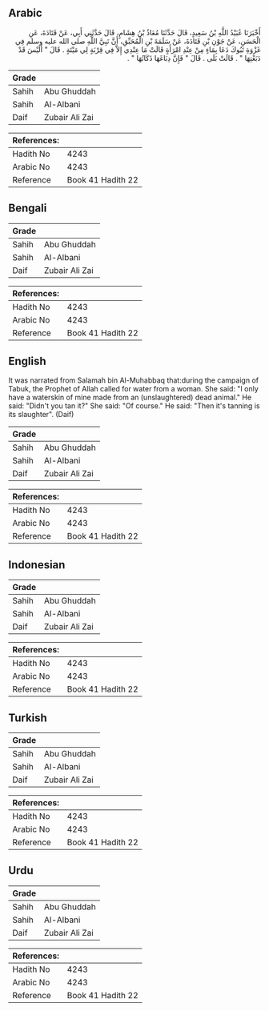 ## Arabic


<div dir="rtl" lang="ar" style={{fontSize:'larger',backgroundColor:'#f8f9fa',padding:20}}>
أَخْبَرَنَا عُبَيْدُ اللَّهِ بْنُ سَعِيدٍ، قَالَ حَدَّثَنَا مُعَاذُ بْنُ هِشَامٍ، قَالَ حَدَّثَنِي أَبِي، عَنْ قَتَادَةَ، عَنِ الْحَسَنِ، عَنْ جَوْنِ بْنِ قَتَادَةَ، عَنْ سَلَمَةَ بْنِ الْمُحَبِّقِ، أَنَّ نَبِيَّ اللَّهِ صلى الله عليه وسلم فِي غَزْوَةِ تَبُوكَ دَعَا بِمَاءٍ مِنْ عِنْدِ امْرَأَةٍ قَالَتْ مَا عِنْدِي إِلاَّ فِي قِرْبَةٍ لِي مَيْتَةٍ ‏.‏ قَالَ ‏"‏ أَلَيْسَ قَدْ دَبَغْتِهَا ‏"‏ ‏.‏ قَالَتْ بَلَى ‏.‏ قَالَ ‏"‏ فَإِنَّ دِبَاغَهَا ذَكَاتُهَا ‏"‏ ‏.‏
</div>
<div style={{backgroundColor:'#f8f9fa',padding:20, marginBottom: 10}}><table> <thead> <tr> <th>Grade</th> <th></th> </tr> </thead> <tbody> <tr><td>Sahih</td><td>Abu Ghuddah</td></tr><tr><td>Sahih</td><td>Al-Albani</td></tr><tr><td>Daif</td><td>Zubair Ali Zai</td></tr></tbody></table><table> <thead> <tr> <th>References:</th> <th></th> </tr> </thead> <tbody><tr><td>Hadith No</td><td>4243</td></tr><tr><td>Arabic No</td><td>4243</td></tr><tr><td>Reference</td><td>Book 41 Hadith 22</td></tr></tbody></table></div>

## Bengali


<div dir="ltr" lang="bn" style={{fontSize:'larger',backgroundColor:'#f8f9fa',padding:20}}>

</div>
<div style={{backgroundColor:'#f8f9fa',padding:20, marginBottom: 10}}><table> <thead> <tr> <th>Grade</th> <th></th> </tr> </thead> <tbody> <tr><td>Sahih</td><td>Abu Ghuddah</td></tr><tr><td>Sahih</td><td>Al-Albani</td></tr><tr><td>Daif</td><td>Zubair Ali Zai</td></tr></tbody></table><table> <thead> <tr> <th>References:</th> <th></th> </tr> </thead> <tbody><tr><td>Hadith No</td><td>4243</td></tr><tr><td>Arabic No</td><td>4243</td></tr><tr><td>Reference</td><td>Book 41 Hadith 22</td></tr></tbody></table></div>

## English


<div dir="ltr" lang="en" style={{fontSize:'larger',backgroundColor:'#f8f9fa',padding:20}}>
It was narrated from Salamah bin Al-Muhabbaq that:during the campaign of Tabuk, the Prophet of Allah called for water from a woman. She said: "I only have a waterskin of mine made from an (unslaughtered) dead animal." He said: "Didn't you tan it?" She said: "Of course." He said: "Then it's tanning is its slaughter". (Daif)
</div>
<div style={{backgroundColor:'#f8f9fa',padding:20, marginBottom: 10}}><table> <thead> <tr> <th>Grade</th> <th></th> </tr> </thead> <tbody> <tr><td>Sahih</td><td>Abu Ghuddah</td></tr><tr><td>Sahih</td><td>Al-Albani</td></tr><tr><td>Daif</td><td>Zubair Ali Zai</td></tr></tbody></table><table> <thead> <tr> <th>References:</th> <th></th> </tr> </thead> <tbody><tr><td>Hadith No</td><td>4243</td></tr><tr><td>Arabic No</td><td>4243</td></tr><tr><td>Reference</td><td>Book 41 Hadith 22</td></tr></tbody></table></div>

## Indonesian


<div dir="ltr" lang="id" style={{fontSize:'larger',backgroundColor:'#f8f9fa',padding:20}}>

</div>
<div style={{backgroundColor:'#f8f9fa',padding:20, marginBottom: 10}}><table> <thead> <tr> <th>Grade</th> <th></th> </tr> </thead> <tbody> <tr><td>Sahih</td><td>Abu Ghuddah</td></tr><tr><td>Sahih</td><td>Al-Albani</td></tr><tr><td>Daif</td><td>Zubair Ali Zai</td></tr></tbody></table><table> <thead> <tr> <th>References:</th> <th></th> </tr> </thead> <tbody><tr><td>Hadith No</td><td>4243</td></tr><tr><td>Arabic No</td><td>4243</td></tr><tr><td>Reference</td><td>Book 41 Hadith 22</td></tr></tbody></table></div>

## Turkish


<div dir="ltr" lang="tr" style={{fontSize:'larger',backgroundColor:'#f8f9fa',padding:20}}>

</div>
<div style={{backgroundColor:'#f8f9fa',padding:20, marginBottom: 10}}><table> <thead> <tr> <th>Grade</th> <th></th> </tr> </thead> <tbody> <tr><td>Sahih</td><td>Abu Ghuddah</td></tr><tr><td>Sahih</td><td>Al-Albani</td></tr><tr><td>Daif</td><td>Zubair Ali Zai</td></tr></tbody></table><table> <thead> <tr> <th>References:</th> <th></th> </tr> </thead> <tbody><tr><td>Hadith No</td><td>4243</td></tr><tr><td>Arabic No</td><td>4243</td></tr><tr><td>Reference</td><td>Book 41 Hadith 22</td></tr></tbody></table></div>

## Urdu


<div dir="rtl" lang="ur" style={{fontSize:'larger',backgroundColor:'#f8f9fa',padding:20}}>

</div>
<div style={{backgroundColor:'#f8f9fa',padding:20, marginBottom: 10}}><table> <thead> <tr> <th>Grade</th> <th></th> </tr> </thead> <tbody> <tr><td>Sahih</td><td>Abu Ghuddah</td></tr><tr><td>Sahih</td><td>Al-Albani</td></tr><tr><td>Daif</td><td>Zubair Ali Zai</td></tr></tbody></table><table> <thead> <tr> <th>References:</th> <th></th> </tr> </thead> <tbody><tr><td>Hadith No</td><td>4243</td></tr><tr><td>Arabic No</td><td>4243</td></tr><tr><td>Reference</td><td>Book 41 Hadith 22</td></tr></tbody></table></div>